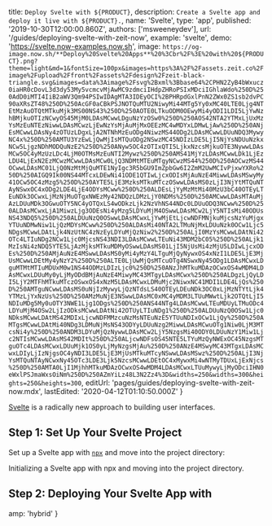 
  title: `Deploy Svelte with ${PRODUCT}`,
  description: `Create a Svelte app and deploy it live with ${PRODUCT}.`,
  name: 'Svelte',
  type: 'app',
  published: '2019-10-30T12:00:00.860Z',
  authors: ['msweeneydev'],
  url: '/guides/deploying-svelte-with-zeit-now',
  example: 'svelte',
  demo: 'https://svelte.now-examples.now.sh',
  image: `https://og-image.now.sh/**Deploy%20Svelte%20Apps**%20%3Cbr%2F%3E%20with%20${PRODUCT}.png?theme=light&md=1&fontSize=100px&images=https%3A%2F%2Fassets.zeit.co%2Fimage%2Fupload%2Ffront%2Fassets%2Fdesign%2Fzeit-black-triangle.svg&images=data%3Aimage%2Fsvg%2Bxml%3Bbase64%2CPHN2ZyB4bWxucz0iaHR0cDovL3d3dy53My5vcmcvMjAwMC9zdmciIHdpZHRoPSIxMDciIGhlaWdo%250D%250AdD0iMTI4IiB2aWV3Qm94PSIwIDAgMTA3IDEyOCI%2BPHRpdGxlPnN2ZWx0ZS1sb2dvPC90aXRsZT48%250D%250AcGF0aCBkPSJNOTQuMTU2NiwyMi44MTg5Yy0xMC40LTE0Ljg4NTEtMzAuOTQtMTkuMjk3MS00NS43%250D%250AOTE0LTkuODM0OEwyMi4yODI1LDI5LjYwNzhBMjkuOTIzNCwyOS45MjM0LDAsMCwwLDguNzYzOSw0%250D%250AOS42NTA2YTMxLjUxMzYsMzEuNTEzNiwwLDAsMCwzLjEwNzYsMjAuMjMxOEEzMC4wMDYxLDMwLjAw%250D%250ANjEsMCwwLDAsNy4zOTUzLDgxLjA2NTNhMzEuODg4NiwzMS44ODg2LDAsMCwwLDUuNDQ3MywyNC4x%250D%250AMTU3YzEwLjQwMjIsMTQuODg2NSwzMC45NDIzLDE5LjI5NjYsNDUuNzkxNCw5LjgzNDhMODQuNzE2%250D%250ANyw5OC4zOTIxQTI5LjkxNzcsMjkuOTE3NywwLDAsMCw5OC4yMzUzLDc4LjM0OTMsMzEuNTI2Mywz%250D%250AMS41MjYzLDAsMCwwLDk1LjEzLDU4LjExN2EzMCwzMCwwLDAsMCw0LjQ3NDMtMTEuMTgyNCwzMS44%250D%250AOCwzMS44OCwwLDAsMC01LjQ0NzMtMjQuMTE1NyIgc3R5bGU9ImZpbGw6I2ZmM2UwMCIvPjxwYXRo%250D%250AIGQ9Ik00NS44MTcxLDEwNi41ODE1QTIwLjcxODIsMjAuNzE4MiwwLDAsMSwyMy41OCw5OC4zMzg5%250D%250AYTE5LjE3MzksMTkuMTczOSwwLDAsMS0zLjI3NjYtMTQuNTAyNSwxOC4xODg2LDE4LjE4ODYsMCww%250D%250ALDEsLjYyMzMtMi40MzU3bC40OTEyLTEuNDk3OCwxLjMzNjMuOTgxNWEzMy42NDQzLDMzLjY0NDMs%250D%250AMCwwLDAsMTAuMjAzLDUuMDk3OGwuOTY5NC4yOTQxLS4wODkzLjk2NzVhNS44NDc0LDUuODQ3NCww%250D%250ALDAsMCwxLjA1MiwzLjg3ODEsNi4yMzg5LDYuMjM4OSwwLDAsMCw2LjY5NTIsMi40ODUsNS43NDQ5%250D%250ALDUuNzQ0OSwwLDAsMCwxLjYwMjEtLjcwNDFMNjkuMjcsNzYuMjgxYTUuNDMwNiw1LjQzMDYsMCww%250D%250ALDAsMi40NTA2LTMuNjMxLDUuNzk0OCw1Ljc5NDgsMCwwLDAtLjk4NzUtNC4zNzEyLDYuMjQzNiw2%250D%250ALjI0MzYsMCwwLDAtNi42OTc4LTIuNDg2NCw1Ljc0MjcsNS43NDI3LDAsMCwwLTEuNi43MDM2bC05%250D%250ALjk1MzIsNi4zNDQ5YTE5LjAzMjksMTkuMDMyOSwwLDAsMS01LjI5NjUsMi4zMjU5LDIwLjcxODEs%250D%250AMjAuNzE4MSwwLDAsMS0yMi4yMzY4LTguMjQyNywxOS4xNzI1LDE5LjE3MjUsMCwwLDEtMy4yNzY2%250D%250ALTE0LjUwMjQsMTcuOTg4NSwxNy45ODg1LDAsMCwxLDguMTMtMTIuMDUxM0w1NS44ODMzLDIzLjc0%250D%250ANzJhMTkuMDAzOCwxOS4wMDM4LDAsMCwxLDUuMy0yLjMyODdBMjAuNzE4MiwyMC43MTgyLDAsMCwx%250D%250ALDgzLjQyLDI5LjY2MTFhMTkuMTczOSwxOS4xNzM5LDAsMCwxLDMuMjc2NiwxNC41MDI1LDE4LjQs%250D%250AMTguNCwwLDAsMS0uNjIzMywyLjQzNTdsLS40OTEyLDEuNDk3OC0xLjMzNTYtLjk4YTMzLjYxNzUs%250D%250AMzMuNjE3NSwwLDAsMC0xMC4yMDM3LTUuMWwtLjk2OTQtLjI5NDIuMDg5My0uOTY3NWE1Ljg1ODgs%250D%250ANS44NTg4LDAsMCwwLTEuMDUyLTMuODc4LDYuMjM4OSw2LjIzODksMCwwLDAtNi42OTUyLTIuNDg1%250D%250ALDUuNzQ0OSw1Ljc0NDksMCwwLDAtMS42MDIxLjcwNDFMMzcuNzMsNTEuNzE5YTUuNDIxOCw1LjQy%250D%250AMTgsMCwwLDAtMi40NDg3LDMuNjMsNS43ODYyLDUuNzg2MiwwLDAsMCwuOTg1Niw0LjM3MTcsNi4y%250D%250ANDM3LDYuMjQzNywwLDAsMCw2LjY5NzgsMi40ODY0LDUuNzY1Miw1Ljc2NTIsMCwwLDAsMS42MDIt%250D%250ALjcwNDFsOS45NTE5LTYuMzQyNWExOC45NzgsMTguOTc4LDAsMCwxLDUuMjk1OS0yLjMyNzgsMjAu%250D%250ANzE4MSwyMC43MTgxLDAsMCwxLDIyLjIzNjgsOC4yNDI3LDE5LjE3MjUsMTkuMTcyNSwwLDAsMSwz%250D%250ALjI3NjYsMTQuNTAyNCwxNy45OTc3LDE3Ljk5NzcsMCwwLDEtOC4xMywxMi4wNTMyTDUxLjExNjcs%250D%250AMTA0LjI1MjhhMTkuMDAzOCwxOS4wMDM4LDAsMCwxLTUuMywyLjMyODciIHN0eWxlPSJmaWxsOiNm%250D%250AZmYiLz48L3N2Zz4%3D&widths=250&widths=300&heights=250&heights=300`,
  editUrl: 'pages/guides/deploying-svelte-with-zeit-now.mdx',
  lastEdited: '2020-04-12T01:10:50.000Z'
}

[Svelte](https://svelte.dev/) is a radically new approach to building user interfaces.

## Step 1: Set Up Your Svelte Project

Set up a Svelte app with [`npx`](https://www.npmjs.com/package/npx) and move into the project directory:

<Snippet dark text="npx degit sveltejs/template my-svelte-project && cd my-svelte-project" />
<Caption>Initializing a Svelte app with <Link href="https://www.npmjs.com/package/npx">npx</Link> and moving into the project directory.</Caption>

## Step 2: Deploying Your Svelte App with <ProductNameWrapper name={PRODUCT} />

<DeploySection meta={meta} />


  amp: 'hybrid'
}
